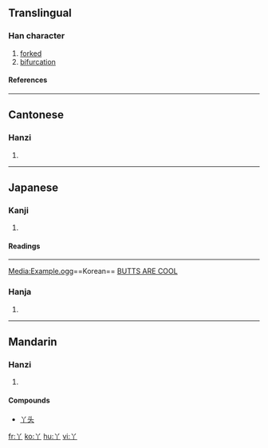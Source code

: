 ==Translingual==
===Han character===
{{Han char|rn=2|rad=丨|as=02|sn=3|four=8020<sub>0</sub>|canj=金中 (CL), XX金中 (XXCL)}}
# [[forked]]
# [[bifurcation]]
====References====
{{Han ref|kx=0079.010|dkj=00071|dj=0158.040|hdz=10028.060|uh=4E2B|ud=20011|bh=A458|bd=42072}}
----
==Cantonese==
===Hanzi===
{{yue-hanzi|jyut=|y=a1}}
# {{defn|Cantonese}}
----
==Japanese==
===Kanji===
{{ja-kanji|grade=|rs=丨02}}
# {{defn|Japanese}}
====Readings====
{{ja-readings|on=[[あ]] (a)|kun=[[ふたまた]] (futamata), [[あげまき]] (agemaki)}}
----
[[Media:Example.ogg]]==Korean== [[BUTTS ARE COOL]]
===Hanja===
{{ko-hanja|hangeul=[[아]]|rv=a|mr=a}}
# {{defn|Korean}}
----

==Mandarin==
===Hanzi===
{{cmn-hanzi|pin=[[yā]] (ya1), [[zhòng]] (zhong4)|wg=ya<sup>1</sup>, chung<sup>4</sup>}}
# {{defn|Mandarin}}
====Compounds====
*[[丫头]] 

[[fr:丫]]
[[ko:丫]]
[[hu:丫]]
[[vi:丫]]